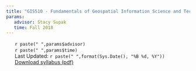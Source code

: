 ```yaml
---
title: "GIS510 - Fundamentals of Geospatial Information Science and Technology"
params:
   advisor: Stacy Supak
   time: Fall 2018
---
```


<!--html_preserve-->
<style type="text/css">
ul.CV {
list-style-type: none;
}
</style>
<!--/html_preserve-->

<ul class="CV">
<li><i class="fa fa-home" aria-hidden="true"></i>  `r paste(" ",params$advisor)`</li>
<li><i class="fa fa-globe" aria-hidden="true"></i>  `r paste(" ",params$time)`</li>
<li><i class="fa fa-clock-o" aria-hidden="true"></i> Last Updated: `r paste(" ",format(Sys.Date(), "%B %d, %Y"))`</li>
<li><i class='fa fa-download' aria-hidden='true'></i><a href='GIS510_Syllabus_Fall2018.pdf'> Download syllabus (pdf)</a></li>
</ul>
<br/>

